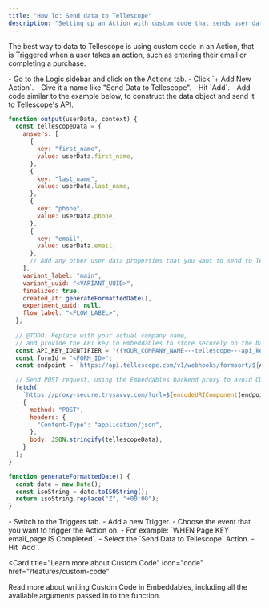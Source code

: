 ```yaml
---
title: "How To: Send data to Tellescope"
description: "Setting up an Action with custom code that sends user data to Tellescope's API"
---
```


The best way to data to Tellescope is using custom code in an Action, that is Triggered when a user takes an action, such as entering their email or completing a purchase.

<Steps>
  <Step title="Create a custom code Action">
    - Go to the Logic sidebar and click on the Actions tab.
    - Click `+ Add New Action`.
    - Give it a name like "Send Data to Tellescope".
    - Hit `Add`.
  </Step>
  <Step title="Write your custom code">
    - Add code similar to the example below, to construct the data object and send it to Tellescope's API.

```js
function output(userData, context) {
  const tellescopeData = {
    answers: [
      {
        key: "first_name",
        value: userData.first_name,
      },
      {
        key: "last_name",
        value: userData.last_name,
      },
      {
        key: "phone",
        value: userData.phone,
      },
      {
        key: "email",
        value: userData.email,
      },
      // Add any other user data properties that you want to send to Tellescope here
    ],
    variant_label: "main",
    variant_uuid: "<VARIANT_UUID>",
    finalized: true,
    created_at: generateFormattedDate(),
    experiment_uuid: null,
    flow_label: "<FLOW_LABEL>",
  };
  
  // @TODO: Replace with your actual company name,
  // and provide the API key to Embeddables to store securely on the backend
  const API_KEY_IDENTIFIER = "{{YOUR_COMPANY_NAME---tellescope---api_key}}";
  const formId = "<FORM_ID>";
  const endpoint = `https://api.tellescope.com/v1/webhooks/formsort/${API_KEY_IDENTIFIER}?formId=${formId}`;

  // Send POST request, using the Embeddables backend proxy to avoid CORS issues
  fetch(
    `https://proxy-secure.trysavvy.com/?url=${encodeURIComponent(endpoint)}`,
    {
      method: "POST",
      headers: {
        "Content-Type": "application/json",
      },
      body: JSON.stringify(tellescopeData),
    }
  );
}

function generateFormattedDate() {
  const date = new Date();
  const isoString = date.toISOString();
  return isoString.replace("Z", "+00:00");
}
```

  </Step>
  <Step title="Add a Trigger for the relevant user event">
    - Switch to the Triggers tab.
    - Add a new Trigger.
    - Choose the event that you want to trigger the Action on.
      - For example: `WHEN Page KEY email_page IS Completed`.
    - Select the `Send Data to Tellescope` Action.
    - Hit `Add`.
  </Step>

</Steps>

<Card
  title="Learn more about Custom Code"
  icon="code"
  href="/features/custom-code"
>
  Read more about writing Custom Code in Embeddables, including all the
  available arguments passed in to the function.
</Card>
